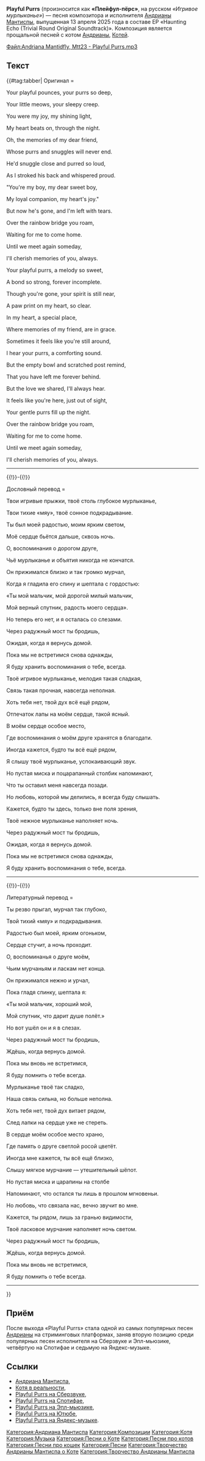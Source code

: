 {{Карточка песни
|Название     = Playful Purrs
|Обложка      = Обложка Haunting Echo (Trivial Round Original Soundtrack).jpg
|Подпись      = Обложка альбома
|Альбом       = Haunting Echo (Trivial Round Original Soundtrack)
|Дата выхода  = 13 апреля 2025
|Длительность = 3:10
|Жанры        = эмбиент, неоклассика
|Исполнитель  = [[Андриана Мантиспа]]
}}'''Playful Purrs''' (произносится как '''«Плейфул-пёрс»''', на русском ''«Игривое мурлыканье»'') — песня композитора и исполнителя [[Андриана Мантиспа|Андрианы Мантиспы]], выпущенная 13 апреля 2025 года в составе EP «Haunting Echo (Trivial Round Original Soundtrack)». Композиция является прощальной песней с котом [[Андриана Мантиспа|Андрианы]], [[Котя в реальности|Котей]].

[[Файл:Andriana Mantidfly, Mtt23 - Playful Purrs.mp3]]

== Текст ==
{{#tag:tabber|
Оригинал =
<poem><div class="stanza"><p>Your playful pounces, your purrs so deep,</p><p>Your little meows, your sleepy creep.</p><p>You were my joy, my shining light,</p><p>My heart beats on, through the night.</p></div><div class="stanza"><p>Oh, the memories of my dear friend,</p><p>Whose purrs and snuggles will never end.</p></div><div class="stanza"><p>He'd snuggle close and purred so loud,</p><p>As I stroked his back and whispered proud.</p><p>"You're my boy, my dear sweet boy,</p><p>My loyal companion, my heart's joy."</p></div><div class="stanza"><p>But now he's gone, and I'm left with tears.</p></div><div class="stanza"><p>Over the rainbow bridge you roam,</p><p>Waiting for me to come home.</p><p>Until we meet again someday,</p><p>I'll cherish memories of you, always.</p></div><div class="stanza"><p>Your playful purrs, a melody so sweet,</p><p>A bond so strong, forever incomplete.</p><p>Though you're gone, your spirit is still near,</p><p>A paw print on my heart, so clear.</p></div><div class="stanza"><p>In my heart, a special place,</p><p>Where memories of my friend, are in grace.</p></div><div class="stanza"><p>Sometimes it feels like you're still around,</p><p>I hear your purrs, a comforting sound.</p><p>But the empty bowl and scratched post remind,</p><p>That you have left me forever behind.</p></div><div class="stanza"><p>But the love we shared, I'll always hear.</p></div><div class="stanza"><p>It feels like you're here, just out of sight,</p><p>Your gentle purrs fill up the night.</p></div><div class="stanza"><p>Over the rainbow bridge you roam,</p><p>Waiting for me to come home.</p><p>Until we meet again someday,</p><p>I'll cherish memories of you, always.</p></div></poem>
<hr>

{{!}}-{{!}}

Дословный перевод =
<poem><div class="stanza"><p>Твои игривые прыжки, твоё столь глубокое мурлыканье,</p><p>Твои тихие «мяу», твоё сонное подкрадывание.</p><p>Ты был моей радостью, моим ярким светом,</p><p>Моё сердце бьётся дальше, сквозь ночь.</p></div><div class="stanza"><p>О, воспоминания о дорогом друге,</p><p>Чьё мурлыканье и объятия никогда не кончатся.</p></div><div class="stanza"><p>Он прижимался близко и так громко мурчал,</p><p>Когда я гладила его спину и шептала с гордостью:</p><p>«Ты мой мальчик, мой дорогой милый мальчик,</p><p>Мой верный спутник, радость моего сердца».</p></div><div class="stanza"><p>Но теперь его нет, и я осталась со слезами.</p></div><div class="stanza"><p>Через радужный мост ты бродишь,</p><p>Ожидая, когда я вернусь домой.</p><p>Пока мы не встретимся снова однажды,</p><p>Я буду хранить воспоминания о тебе, всегда.</p></div><div class="stanza"><p>Твоё игривое мурлыканье, мелодия такая сладкая,</p><p>Связь такая прочная, навсегда неполная.</p><p>Хоть тебя нет, твой дух всё ещё рядом,</p><p>Отпечаток лапы на моём сердце, такой ясный.</p></div><div class="stanza"><p>В моём сердце особое место,</p><p>Где воспоминания о моём друге хранятся в благодати.</p></div><div class="stanza"><p>Иногда кажется, будто ты всё ещё рядом,</p><p>Я слышу твоё мурлыканье, успокаивающий звук.</p><p>Но пустая миска и поцарапанный столбик напоминают,</p><p>Что ты оставил меня навсегда позади.</p></div><div class="stanza"><p>Но любовь, которой мы делились, я всегда буду слышать.</p></div><div class="stanza"><p>Кажется, будто ты здесь, только вне поля зрения,</p><p>Твоё нежное мурлыканье наполняет ночь.</p></div><div class="stanza"><p>Через радужный мост ты бродишь,</p><p>Ожидая, когда я вернусь домой.</p><p>Пока мы не встретимся снова однажды,</p><p>Я буду хранить воспоминания о тебе, всегда.</p></div></poem>
<hr>

{{!}}-{{!}}

Литературный перевод =
<poem><div class="stanza"><p>Ты резво прыгал, мурчал так глубоко,</p><p>Твой тихий «мяу» и подкрадывания.</p><p>Радостью был моей, ярким огоньком,</p><p>Сердце стучит, а ночь проходит.</p></div><div class="stanza"><p>О, воспоминанья о друге моём,</p><p>Чьим мурчаньям и ласкам нет конца.</p></div><div class="stanza"><p>Он прижимался нежно и урчал,</p><p>Пока гладя спинку, шептала я:</p><p>«Ты мой мальчик, хороший мой,</p><p>Мой спутник, что дарит душе полёт.»</p></div><div class="stanza"><p>Но вот ушёл он и я в слезах.</p></div><div class="stanza"><p>Через радужный мост ты бродишь,</p><p>Ждёшь, когда вернусь домой.</p><p>Пока мы вновь не встретимся,</p><p>Я буду помнить о тебе всегда.</p></div><div class="stanza"><p>Мурлыканье твоё так сладко,</p><p>Наша связь сильна, но больше неполна.</p><p>Хоть тебя нет, твой дух витает рядом,</p><p>След лапки на сердце уже не стереть.</p></div><div class="stanza"><p>В сердце моём особое место храню,</p><p>Где память о друге светлой росой цветёт.</p></div><div class="stanza"><p>Иногда мне кажется, ты всё ещё близко,</p><p>Слышу мягкое мурчание — утешительный шёпот.</p><p>Но пустая миска и царапины на столбе</p><p>Напоминают, что остался ты лишь в прошлом мгновеньи.</p></div><div class="stanza"><p>Но любовь, что связала нас, вечно звучит во мне.</p></div><div class="stanza"><p>Кажется, ты рядом, лишь за гранью видимости,</p><p>Твоё ласковое мурчание наполняет ночь светом.</p></div><div class="stanza"><p>Через радужный мост ты бродишь,</p><p>Ждёшь, когда вернусь домой.</p><p>Пока мы вновь не встретимся,</p><p>Я буду помнить о тебе всегда.</p></div></poem>
<hr>
}}

== Приём ==
После выхода «Playful Purrs» стала одной из самых популярных песен [[Андриана Мантиспа|Андрианы]] на стриминговых платформах, заняв вторую позицию среди популярных песен исполнителя на Сберзвуке и Эпл-мьюзике, четвёртую на Спотифае и седьмую на Яндекс-музыке.

== Ссылки ==
* [[Андриана Мантиспа]],
* [[Котя в реальности]],
* [https://zvuk.com/track/143791615 Playful Purrs на Сберзвуке],
* [https://open.spotify.com/track/71Kh9VkeKdHZnozAEr8No1 Playful Purrs на Спотифае],
* [https://music.apple.com/us/song/playful-purrs/1809318962?l=ru Playful Purrs на Эпл-мьюзике],
* [https://www.youtube.com/watch?v=XLuCJpb_vi0 Playful Purrs на Ютюбе],
* [https://music.yandex.ru/album/36347635/track/138498908?utm_source=desktop&utm_medium=copy_link Playful Purrs на Яндекс-музыке].

[[Категория:Андриана Мантиспа]]
[[Категория:Композиции]]
[[Категория:Котя]]
[[Категория:Музыка]]
[[Категория:Песни о Коте]]
[[Категория:Песни про котов]]
[[Категория:Песни про кошек]]
[[Категория:Песни]]
[[Категория:Творчество Андрианы Мантиспа о Коте]]
[[Категория:Творчество Андрианы Мантиспа]]
